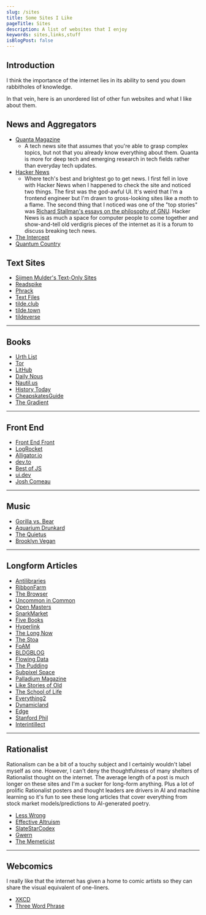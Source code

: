 ```yaml
---
slug: /sites
title: Some Sites I Like
pageTitle: Sites
description: A list of websites that I enjoy
keywords: sites,links,stuff
isBlogPost: false
---
```


## Introduction

I think the importance of the internet lies in its ability to send you down rabbitholes of knowledge. 

In that vein, here is an unordered list of other fun websites and what I like about them.

## News and Aggregators
 - [Quanta Magazine](https://quantamagazine.org)
   - A tech news site that assumes that you're able to grasp complex topics, but not that you already know everything about them. Quanta is more for deep tech and emerging research in tech fields rather than everyday tech updates.
 - [Hacker News](https://news.ycombinator.com)
   - Where tech's best and brightest go to get news. I first fell in love with Hacker News when I happened to check the site and noticed two things. The first was the god-awful UI. It's weird that I'm a frontend engineer but I'm drawn to gross-looking sites like a moth to a flame. The second thing that I noticed was one of the "top stories" was [Richard Stallman's essays on the philosophy of GNU](https://www.gnu.org/philosophy/essays-and-articles.html). Hacker News is as much a space for computer people to come together and show-and-tell old verdigris pieces of the internet as it is a forum to discuss breaking tech news.
 - [The Intercept](https://theintercept.com/)
 - [Quantum Country](https://quantum.country/qcvc)

## Text Sites
 - [Sijmen Mulder's Text-Only Sites](https://sjmulder.nl/en/textonly.html)
 - [Readspike](https://readspike.com/)
 - [Phrack](http://phrack.org)
 - [Text Files](http://www.textfiles.com/)
 - [tilde.club](http://tilde.club/)
 - [tilde.town](http://tilde.town/)
 - [tildeverse](https://tildeverse.org/)

<hr/>

## Books
 - [Urth List](http://urth.net/)
 - [Tor](https://www.tor.com/)
 - [LitHub](https://lithub.com/)
 - [Daily Nous](http://dailynous.com/)
 - [Nautil.us](http://nautil.us/)
 - [History Today](https://www.historytoday.com/homepage)
 - [CheapskatesGuide](https://cheapskatesguide.org/)
 - [The Gradient](https://thegradient.pub)

<hr/>

## Front End
 - [Front End Front](frontendfront.com)
 - [LogRocket](blog.logrocket.com)
 - [Alligator.io](alligator.io)
 - [dev.to](dev.to)
 - [Best of JS](https://bestofjs.org/)
 - [ui.dev](https://ui.dev/blog/)
 - [Josh Comeau](https://joshwcomeau.com/)

<hr/>

## Music
 - [Gorilla vs. Bear](https://www.gorillavsbear.net/)
 - [Aquarium Drunkard](https://aquariumdrunkard.com/)
 - [The Quietus](https://thequietus.com/)
 - [Brooklyn Vegan](https://www.brooklynvegan.com/)

<hr/>

## Longform Articles
 - [Antilibraries](https://www.antilibrari.es/)
 - [RibbonFarm](https://www.ribbonfarm.com/)
 - [The Browser](https://thebrowser.com/)
 - [Uncommon in Common](https://uncommon.cc/)
 - [Open Masters](https://www.openmasters.org/)
 - [SnarkMarket](http://snarkmarket.com/)
 - [Five Books](https://fivebooks.com/)
 - [Hyperlink](https://hyperlink.academy/)
 - [The Long Now](https://longnow.org/)
 - [The Stoa](https://www.thestoa.ca/)
 - [FoAM](fo.am)
 - [BLDGBLOG](bldgblog.com)
 - [Flowing Data](flowingdata.com)
 - [The Pudding](pudding.cool)
 - [Subpixel Space](subpixel.space)
 - [Palladium Magazine](palladiummag.com)
 - [Like Stories of Old](youtube.com)
 - [The School of Life](theschooloflife.com)
 - [Everything2](everything2.com)
 - [Dynamicland](dynamicland.org)
 - [Edge](edge.org)
 - [Stanford Phil](plato.stanford.edu/index.html)
 - [Interintillect](interintellect.com)

<hr/>

## Rationalist

Rationalism can be a bit of a touchy subject and I certainly wouldn't label myself as one. 
However, I can't deny the thoughtfulness of many shelters of Rationalist thought on the internet. 
The average length of a post is much longer on these sites and I'm a sucker for long-form anything. 
Plus a lot of prolific Rationalist posters and thought leaders are drivers in AI and machine learning 
so it's fun to see these long articles that cover everything from stock market models/predictions 
to AI-generated poetry. 

 - [Less Wrong](lesswrong.com)
 - [Effective Altruism](https://forum.effectivealtruism.org/)
 - [SlateStarCodex](https://slatestarcodex.com/)
 - [Gwern](gwern.net)
 - [The Memeticist](https://thememeticist.com/)

<hr/>

## Webcomics

I really like that the internet has given a home to comic artists so they can share the visual 
equivalent of one-liners.  

 - [XKCD](xkcd.com)
 - [Three Word Phrase](threewordphrase.com)
